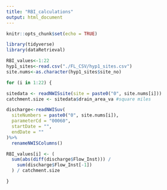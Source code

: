 ```yaml
---
title: "RBI_calculations"
output: html_document
---
```


```r
knitr::opts_chunk$set(echo = TRUE)
```

```r
library(tidyverse)
library(dataRetrieval)

RBI_values<-1:22
hyp1_sites<-read.csv("./FL_CSV/hyp1_sites.csv")
site.nums<-as.character(hyp1_sites$site_no)

for (i in 1:22) {

sitedata <- readNWISsite(site = paste0("0", site.nums[i]))
catchment.size <- sitedata$drain_area_va #square miles

discharge<-readNWISuv(
  siteNumbers = paste0("0", site.nums[i]),
  parameterCd = "00060",
  startDate = "",
  endDate = ""
)%>%
  renameNWISColumns()

RBI_values[i] <- (
  sum(abs(diff(discharge$Flow_Inst))) / 
    sum(discharge$Flow_Inst[-1])
  ) / catchment.size

}
```

